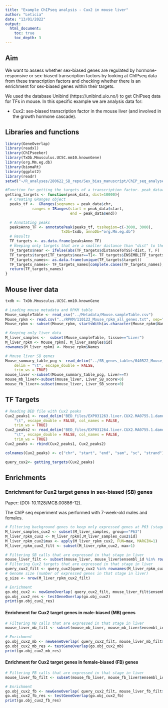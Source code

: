 ```yaml
---
title: "Example ChIPseq analysis - Cux2 in mouse liver"
author: "Leticia"
date: "13/01/2022"
output:
  html_document: 
    toc: true
    toc_depth: 3
---
```

## Aim

We want to assess whether sex-biased genes are regulated by hormone-responsive or sex-biased transcription factors by looking at ChIPseq data from these transcription factors and checking whether there is an enrichment for sex-biased genes within their targets.

We used the database Unibind (https://unibind.uio.no/) to get ChIPseq data for TFs in mouse. In this specific example we are analysis data for:

- Cux2: sex-biased transcription factor in the mouse liver (and involved in the growth hormone cascade).

## Libraries and functions

```r
library(GeneOverlap)
library(readxl)
library(ChIPseeker)
library(TxDb.Mmusculus.UCSC.mm10.knownGene)
library(org.Mm.eg.db)
library(biomaRt)
library(ggplot2)
library(readr)
setwd("~/R_analyses/280622_SB_repo/Sex_bias_manuscript/ChIP_seq_analyses")

#Function for getting the targets of a transcription factor. peak_data= data frame with peak data (coordinates) from the ChIPseq experiment; dist= maximal distance from a peak to a gene to consider that the TF is targeting that gene.
getting_targets <- function(peak_data, dist=10000){
  # Creating GRanges object
  peaks_tf <-  GRanges(seqnames = peak_data$chr,
            ranges = IRanges(start = peak_data$start,
                             end = peak_data$end))

  # Annotating peaks
  peaksAnno_TF <- annotatePeak(peaks_tf, tssRegion=c(-3000, 3000),
                         TxDb=txdb, annoDb="org.Mm.eg.db")
  # Results
  TF_targets <- as.data.frame(peaksAnno_TF)
  # Keeping only targets that are a smaller distance than "dist" to the peak
  TF_targets$near <- ifelse(abs(TF_targets$distanceToTSS)<dist, T, F)
  TF_targets$target[TF_targets$near==T]<- TF_targets$ENSEMBL[TF_targets$near]
  TF_targets_names<- as.data.frame(unique(TF_targets$target))
  TF_targets_names<- TF_targets_names[complete.cases(TF_targets_names),]
  return(TF_targets_names)
}

```

## Mouse liver data

```r
txdb <- TxDb.Mmusculus.UCSC.mm10.knownGene

# Loading mouse metadata and RPKM table
Mouse_sampleTable <- read_csv("../Metadata/Mouse.sampleTable.csv")
Mouse_rpkm <- read.csv("../RPKM/110122_Mouse_rpkm_all_genes.txt", sep="")
Mouse_rpkm <- subset(Mouse_rpkm, startsWith(as.character(Mouse_rpkm$Names), "ENS")|Mouse_rpkm$Names=="XLOC_045664"|Mouse_rpkm$Names=="XLOC_044866")

# Keeping only liver data
M_liver_samples <-  subset(Mouse_sampleTable, tissue=="Liver")
M_liver_rpkm <- Mouse_rpkm[, M_liver_samples$id]
rownames(M_liver_rpkm) <- Mouse_rpkm$Names

# Mouse liver SB genes
Mouse_summary_table_pcg <- read_delim("../SB_genes_tables/040522_Mouse_summary_table_gpclust.csv", 
    delim = "\t", escape_double = FALSE, 
    trim_ws = TRUE)
mouse_liver <-subset(Mouse_summary_table_pcg, Liver==T)
mouse_mb_liver<-subset(mouse_liver, Liver_SB_score>0)
mouse_fb_liver<-subset(mouse_liver, Liver_SB_score<0)
```

## TF Targets

```r
# Reading BED file with Cux2 peaks
Cux2_peaks1 <- read_delim("BED_files/EXP031263.liver.CUX2.MA0755.1.damo.bed", 
    "\t", escape_double = FALSE, col_names = FALSE, 
    trim_ws = TRUE)
Cux2_peaks2 <- read_delim("BED_files/EXP031264.liver.CUX2.MA0755.1.damo.bed", 
    "\t", escape_double = FALSE, col_names = FALSE, 
    trim_ws = TRUE)
Cux2_peaks <- rbind(Cux2_peaks1, Cux2_peaks2)

colnames(Cux2_peaks) <- c("chr", "start", "end", "sam", "sc", "strand")

query_cux2<- getting_targets(Cux2_peaks)
```

## Enrichments

### Enrichment for Cux2 target genes in sex-biased (SB) genes

Paper: (DOI: 10.1128/MCB.00886-12).  

The ChIP seq experiment was performed with 7-week-old males and females.

```r
# Filtering background genes to keep only expressed genes at P63 (stage=P63, max(rpkm) > 1)
M_liver_samples_cux2 <- subset(M_liver_samples, group=="P63")
M_liver_rpkm_cux2 <- M_liver_rpkm[,M_liver_samples_cux2$id]
M_liver_rpkm_cux2$max <- apply(M_liver_rpkm_cux2, FUN=max, MARGIN=1)
M_liver_rpkm_cux2_filt <- subset(M_liver_rpkm_cux2, max>1)

# Filtering SB calls that are expressed in that stage in liver
mouse_liver_filt <- subset(mouse_liver, mouse_liver$ensembl_id %in% rownames(M_liver_rpkm_cux2_filt))
# Filtering Cux2 targets that are expressed in that stage in liver
query_cux2_filt <- query_cux2[query_cux2 %in% rownames(M_liver_rpkm_cux2_filt)]
# Genome size (number of expressed genes in that stage in liver)
g_size <- nrow(M_liver_rpkm_cux2_filt)

# Enrichment
go.obj_cux2 <- newGeneOverlap( query_cux2_filt, mouse_liver_filt$ensembl_id, genome.size=g_size)
go.obj_cux2_res <- testGeneOverlap(go.obj_cux2)
print(go.obj_cux2_res)

```

#### Enrichment for Cux2 target genes in male-biased (MB) genes

```r
# Filtering MB calls that are expressed in that stage in liver
mouse_liver_mb_filt <- subset(mouse_mb_liver, mouse_mb_liver$ensembl_id %in% rownames(M_liver_rpkm_cux2_filt))

# Enrichment
go.obj_cux2_mb <- newGeneOverlap( query_cux2_filt, mouse_liver_mb_filt$ensembl_id, genome.size=g_size)
go.obj_cux2_mb_res <- testGeneOverlap(go.obj_cux2_mb)
print(go.obj_cux2_mb_res)
```

#### Enrichment for Cux2 target genes in female-biased (FB) genes

```r
# Filtering FB calls that are expressed in that stage in liver
mouse_liver_fb_filt <- subset(mouse_fb_liver, mouse_fb_liver$ensembl_id %in% rownames(M_liver_rpkm_cux2_filt))

# Enrichment
go.obj_cux2_fb <- newGeneOverlap( query_cux2_filt, mouse_liver_fb_filt$ensembl_id, genome.size=g_size)
go.obj_cux2_fb_res <- testGeneOverlap(go.obj_cux2_fb)
print(go.obj_cux2_fb_res)
```

